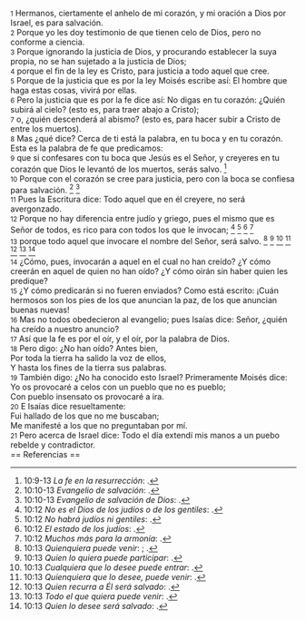 {{anchor|1}} <small>1</small> Hermanos, ciertamente el anhelo de mi corazón, y mi oración a Dios por Israel, es para salvación.<br>
{{anchor|2}} <small>2</small> Porque yo les doy testimonio de que tienen celo de Dios, pero no conforme a ciencia.<br>
{{anchor|3}} <small>3</small> Porque ignorando la justicia de Dios, y procurando establecer la suya propia, no se han sujetado a la justicia de Dios;<br>
{{anchor|4}} <small>4</small> porque el fin de la ley es Cristo, para justicia a todo aquel que cree.<br>
{{anchor|5}} <small>5</small> Porque de la justicia que es por la ley Moisés escribe así: El hombre que haga estas cosas, vivirá por ellas.<br>
{{anchor|6}} <small>6</small> Pero la justicia que es por la fe dice así: No digas en tu corazón: ¿Quién subirá al cielo? (esto es, para traer abajo a Cristo);<br>
{{anchor|7}} <small>7</small> o, ¿quién descenderá al abismo? (esto es, para hacer subir a Cristo de entre los muertos).<br>
{{anchor|8}} <small>8</small> Mas ¿qué dice? Cerca de ti está la palabra, en tu boca y en tu corazón. Esta es la palabra de fe que predicamos:<br>
{{anchor|9}} <small>9</small> que si confesares con tu boca que Jesús es el Señor, y creyeres en tu corazón que Dios le levantó de los muertos, serás salvo. <ref>10:9-13 ''La fe en la resurrección'': {{lib|LU|190|0|4}}.</ref><br>
{{anchor|10}} <small>10</small> Porque con el corazón se cree para justicia, pero con la boca se confiesa para salvación. <ref>10:10-13 ''Evangelio de salvación'': {{lib|LU|190|4|1}}.</ref> <ref>10:10-13 ''Evangelio de salvación de Dios'': {{lib|LU|190|5|4}}.</ref><br>
{{anchor|11}} <small>11</small> Pues la Escritura dice: Todo aquel que en él creyere, no será avergonzado.<br>
{{anchor|12}} <small>12</small> Porque no hay diferencia entre judío y griego, pues el mismo que es Señor de todos, es rico para con todos los que le invocan; <ref>10:12 ''No es el Dios de los judíos o de los gentiles'': {{lib|LU|140|1|2}}.</ref> <ref>10:12 ''No habrá judíos ni gentiles'': {{lib|LU|137|8|11}}.</ref> <ref>10:12 ''El estado de los judíos'': {{lib|LU|175|2|1}}.</ref> <ref>10:12 ''Muchos más para la armonía'': {{lib|LU|181|2|13}}.</ref><br>
{{anchor|13}} <small>13</small> porque todo aquel que invocare el nombre del Señor, será salvo. <ref>10:13 ''Quienquiera puede venir'': {{lib|LU|165|3|8}}; {{lib|LU|2|5|2}}.</ref> <ref>10:13 ''Quien lo quiera puede participar'': {{lib|LU|32|5|8}}.</ref> <ref>10:13 ''Cualquiera que lo desee puede entrar'': {{lib|LU|166|3|7}}.</ref> <ref>10:13 ''Quienquiera que lo desee, puede venir'': {{lib|LU|100|7|6}}.</ref> <ref>10:13 ''Quien recurra a Él será salvado'': {{lib|LU|2|4|1}}.</ref> <ref>10:13 ''Todo el que quiera puede venir'': {{lib|LU|139|12|7}}.</ref> <ref>10:13 ''Quien lo desee será salvado'': {{lib|LU|131|10|7}}.</ref><br>
{{anchor|14}} <small>14</small> ¿Cómo, pues, invocarán a aquel en el cual no han creído? ¿Y cómo creerán en aquel de quien no han oído? ¿Y cómo oirán sin haber quien les predique?<br>
{{anchor|15}} <small>15</small> ¿Y cómo predicarán si no fueren enviados? Como está escrito: ¡Cuán hermosos son los pies de los que anuncian la paz, de los que anuncian buenas nuevas!<br>
{{anchor|16}} <small>16</small> Mas no todos obedecieron al evangelio; pues Isaías dice: Señor, ¿quién ha creído a nuestro anuncio?<br>
{{anchor|17}} <small>17</small> Así que la fe es por el oír, y el oír, por la palabra de Dios.<br>
{{anchor|18}} <small>18</small> Pero digo: ¿No han oído? Antes bien,<br>
Por toda la tierra ha salido la voz de ellos,<br>
Y hasta los fines de la tierra sus palabras.<br>
{{anchor|19}} <small>19</small> También digo: ¿No ha conocido esto Israel? Primeramente Moisés dice:<br>
Yo os provocaré a celos con un pueblo que no es pueblo;<br>
Con pueblo insensato os provocaré a ira.<br>
{{anchor|20}} <small>20</small> E Isaías dice resueltamente:<br>
Fui hallado de los que no me buscaban;<br>
Me manifesté a los que no preguntaban por mí.<br>
{{anchor|21}} <small>21</small> Pero acerca de Israel dice: Todo el día extendí mis manos a un puebo rebelde y contradictor.<br>
== Referencias ==

<references />

